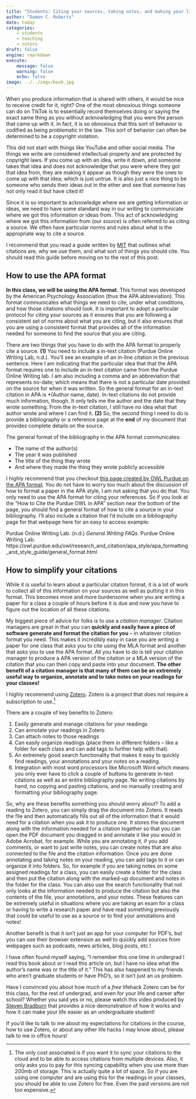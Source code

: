 ```yaml
---
title: "Students: Citing your sources, taking notes, and making your life easier"
author: "Damon C. Roberts"
date: today
categories:
    - students
    - teaching
    - zotero
draft: false
engine: rmarkdown
execute:
    message: false
    warning: false
    echo: false
image: ../../imgs/book.jpg
---
```


When you produce information that is shared with others, it would be nice to receive credit for it, right? One of the most obnoxious things someone can do on TikTok is to essentially record themselves doing or saying the exact same thing as you without acknowledging that you were the person that came up with it. In fact, it is so obnoxious that this sort of behavior is codified as being problematic in the law. This sort of behavior can often be determined to be a copyright violation.

This did not start with things like YouTube and other social media. The things we write are considered intellectual property and are protected by copyright laws. If you come up with an idea, write it down, and someone takes that idea and does not acknowledge that you were where they got that idea from, they are making it appear as though they were the ones to come up with that idea; which is just untrue. It is also just a nice thing to be someone who sends their ideas out in the ether and see that someone has not only read it but have cited it!

Since it is so important to acknowledge where we are getting information or ideas, we need to have some standard way in our writing to communicate where we got this information or ideas from. This act of acknowledging where we got this information from (our *source*) is often referred to as *citing* a source. We often have particular norms and rules about what is the appropriate way to cite a source.

I recommend that you read a guide written by [MIT](https://libguides.mit.edu/citing) that outlines what citations are, why we use them, and what sort of things you should cite. You should read this guide before moving on to the rest of this post.

## How to use the APA format

**In this class, we will be using the APA format.** This format was developed by the American Psychology Association (thus the APA abbreviation). This format communicates what things we need to cite, under what conditions, and how those citations should look. It is important to adopt a particular protocol for citing your sources as it ensures that you are following a consistent set of norms about what you are citing, but it also ensures that you are using a consistent format that provides all of the information needed for someone to find the source that you are citing.

There are two things that you have to do with the APA format to properly cite a source. **(1)** You need to include a in-text citation (Purdue Online Writing Lab, n.d.). You'll see an example of an in-line citation in the previous sentence. Here I am indicating that the particular idea that that the APA format requires one to include an in-text citation came from the Purdue Online Writing lab. I am also including a comma and an abbreviation that represents no-date; which means that there is not a particular date provided on the source for when it was written. So the general format for an in-text citation in APA is *(Author name, date). In-text citations do not provide much information, though. It only tells me the author and the date that they wrote something. From the in-text citation, I still have no idea what that author wrote and where I can find it. **(2)** So, the second thing I need to do is provide a bibliography or a reference page at the **end** of my document that provides complete details on the source. 

The general format of the bibliography in the APA format communicates:

- The name of the author(s)
- The year it was published
- The title of the thing they wrote
- And where they made the thing they wrote publicly accessible

I highly recommend that you checkout [this page created by OWL Purdue on the APA format](https://owl.purdue.edu/owl/research_and_citation/apa_style/apa_formatting_and_style_guide/general_format.html). You do not have to worry too much about the discussion of how to format a paper in the APA style, I am not asking that you do that. You only need to use the APA format for citing your references. So if you look at the "How to Cite the Purdue OWL in APA" section near the bottom of the page, you should find a general format of how to cite a source in your bibliography. I'll also include a citation that I'd include on a bibliography page for that webpage here for an easy to access example:

Purdue Online Writing Lab. (n.d.) *General Writing FAQs.* Purdue Online Writing Lab. https://owl.purdue.edu/owl/research_and_citation/apa_style/apa_formatting_and_style_guide/general_format.html

## How to simplify your citations

While it is useful to learn about a particular citation format, it is a lot of work to collect all of this information on your sources as well as putting it in this format. This becomes more and more burdensome when you are writing a paper for a class a couple of hours before it is due and now you have to figure out the location of all these citations.

My biggest piece of advice for folks is to use a *citation manager*. Citation managers are great in that you can **quickly and easily have a piece of software generate and format the citation for you** -- in whatever citation format you need. This makes it incredibly easy in case you are writing a paper for one class that asks you to cite using the MLA format and another that asks you to use the APA format. All you have to do is tell your citation manager to produce a APA version of the citation or a MLA version of the citation that you can then copy and paste into your document. **The other benefit of a citation manager is that many of them can be an extremely useful way to organize, annotate and to take notes on your readings for your classes!**

I highly recommend using [Zotero](https://www.zotero.org/). Zotero is a project that does not require a subscription to use.^[The only cost associated is if you want it to sync your citations to the cloud and to be able to access citations from multiple devices. Also, it only asks you to pay for this syncing capability when you use more than 200mb of storage. This is actually quite a lot of space. So if you are using one computer and are using this for the readings in your classes, you should be able to use Zotero for free. Even the paid versions are not too expensive.]

There are a couple of key benefits to Zotero:

1. Easily generate and manage citations for your readings
2. Can annotate your readings in Zotero
3. Can attach notes to those readings
4. Can easily organize readings (place them in different folders -- like a folder for each class and can add tags to further help with that).
5. An extremely good search functionality that makes it easy to quickly find readings, your annotations and your notes on a reading.
6. Integration with most word processors like Microsoft Word which means you only ever have to click a couple of buttons to generate in-text citations as well as an entire bibliography page. No writing citations by hand, no copying and pasting citations, and no manually creating and formatting your bibliography page.

So, why are these benefits something you should worry about? To add a reading to Zotero, you can simply drag the document into Zotero. It reads the file and then automatically fills out all of the information that it would need for a citation when you ask it to produce one. It stores the document along with the information needed for a citation together so that you can open the PDF document you dragged in and annotate it like you would in Adobe Acrobat, for example. While you are annotating it, if you add comments, or want to just write notes, you can create notes that are also connected to the file and the citation information. Once you are done annotating and taking notes on your reading, you can add tags to it or can organize it into folders. So, for example if you are taking notes on some assigned readings for a class, you can easily create a folder for the class and then put the citation along with the marked-up document and notes in the folder for the class. You can also use the search functionality that not only looks at the information needed to produce the citation but also the contents of the file, your annotations, and your notes. These features can be extremely useful in situations where you are taking an exam for a class or having to write a research paper and have read something previously that could be useful to use as a source or to find your annotations and notes!

Another benefit is that it isn't just an app for your computer for PDF's, but you can use their browser extension as well to quickly add sources from webpages such as podcasts, news articles, blog posts, etc.!

I have often found myself saying, "I remember this one time in undergrad I read this book about or I read this article on, but I have no idea what the author's name was or the title of it." This has also happened to my friends who aren't graduate students or have PhD's, so it isn't just an *us* problem.

Have I convinced you about how much of a *free* lifehack Zotero can be for this class, for the rest of undergrad, and even for your life and career after school? Whether you said yes or no, please watch this video produced by [Steven Bradburn](https://www.youtube.com/watch?v=JG7Uq_JFDzE) that provides a nice demonstration of how it works and how it can make your life easier as an undergraduate student!

If you'd like to talk to me about my expectations for citations in the course, how to use Zotero, or about any other life hacks I may know about, please talk to me in office hours!